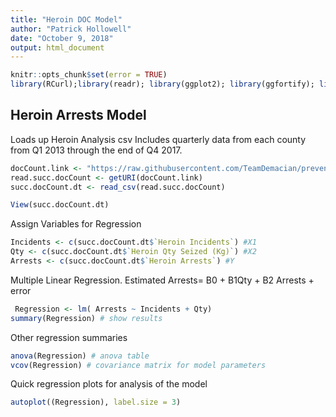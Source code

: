```yaml
---
title: "Heroin DOC Model"
author: "Patrick Hollowell"
date: "October 9, 2018"
output: html_document
---
```


```r
knitr::opts_chunk$set(error = TRUE)
library(RCurl);library(readr); library(ggplot2); library(ggfortify); library(dplyr)
```

## Heroin Arrests Model

Loads up Heroin Analysis csv
Includes quarterly data from each county from Q1 2013 through the end of Q4 2017.
```r
docCount.link <- "https://raw.githubusercontent.com/TeamDemacian/prevention-targeting/master/data/group4-doc/Heroin%20Incident%20Qty%20Arrest%20Analysis%20Data.csv"
read.succ.docCount <- getURI(docCount.link)
succ.docCount.dt <- read_csv(read.succ.docCount)
```

```r
View(succ.docCount.dt)
```

Assign Variables for Regression
```r
Incidents <- c(succ.docCount.dt$`Heroin Incidents`) #X1
Qty <- c(succ.docCount.dt$`Heroin Qty Seized (Kg)`) #X2
Arrests <- c(succ.docCount.dt$`Heroin Arrests`) #Y
```

Multiple Linear Regression.
Estimated Arrests= B0 + B1Qty + B2 Arrests + error
```r
 Regression <- lm( Arrests ~ Incidents + Qty)
summary(Regression) # show results
```

Other regression summaries 
```r
anova(Regression) # anova table 
vcov(Regression) # covariance matrix for model parameters 
```

Quick regression plots for analysis of the model
```r
autoplot((Regression), label.size = 3) 
```

